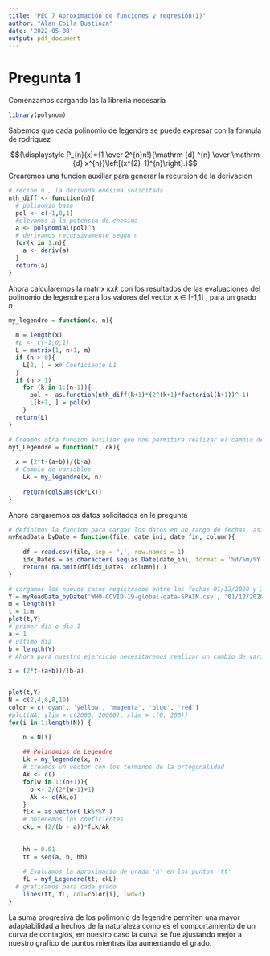 ```yaml
---
title: "PEC 7 Aproximación de funciones y regresión(I)"
author: "Alan Coila Bustinza"
date: '2022-05-08'
output: pdf_document
---
```


# Pregunta 1

Comenzamos cargando las la libreria necesaria
```r
library(polynom)

```
Sabemos que cada polinomio de legendre se puede expresar con la formula de rodriguez

$${\displaystyle P_{n}(x)={1 \over 2^{n}n!}{\mathrm {d} ^{n} \over \mathrm {d} x^{n}}\left[(x^{2}-1)^{n}\right].}$$
Crearemos una funcion auxiliar para generar la recursion de la derivacion
```r
# recibe n , la derivada enesima solicitada
nth_diff <- function(n){
  # polinomio base
  pol <- c(-1,0,1)
  #elevamos a la potencia de enesima
  a <- polynomial(pol)^n
  # derivamos recursivamente segun n
  for(k in 1:n){
    a <- deriv(a)
  }
  return(a)
}
```

Ahora calcularemos la matrix $kxk$ con los resultados de las evaluaciones del polinomio de legendre para los valores del vector  x $\in$ [-1,1] , para un grado $n$

```r
my_legendre = function(x, n){
  
  m = length(x)
  #p <- c(-1,0,1)
  L = matrix(1, n+1, m)
  if (n > 0){
    L[2, ] = x# Coeficiente L1
  }
  if (n > 1)
    for (k in 1:(n-1)){
      pol <- as.function(nth_diff(k+1)*(2^(k+1)*factorial(k+1))^-1)
      L[k+2, ] = pol(x)
    }
  return(L)
}

# Creamos otra funcion auxiliar que nos permitira realizar el cambio de varible y evaluar la aproximacion en lo punto tt
myf_Legendre = function(t, ck){
	
  x = (2*t-(a+b))/(b-a)
  # Cambio de variables
	Lk = my_legendre(x, n)
	
	return(colSums(ck*Lk))
}

```

Ahora cargaremos os datos solicitados en le pregunta
```r
# definimos la funcion para cargar los datos en un rango de fechas, asi como la columna que nos interesa
myReadData_byDate = function(file, date_ini, date_fin, column){
	
	df = read.csv(file, sep = ',', row.names = 1)
	idx_Dates = as.character( seq(as.Date(date_ini, format = '%d/%m/%Y'), as.Date(date_fin, format = '%d/%m/%Y'), 'days') )
	return( na.omit(df[idx_Dates, column]) )
}

# cargamos los nuevos casos registrados entre las fechas 01/12/2020 y 31/03/2021
Y = myReadData_byDate('WHO-COVID-19-global-data-SPAIN.csv', '01/12/2020', '31/03/2021', 'New_cases') # asignamos las variables y graficamos
m = length(Y)
t = 1:m 
plot(t,Y)
# primer dia o dia 1
a = 1
# ultimo dia
b = length(Y)
# Ahora para nuestro ejercicio necesitaremos realizar un cambio de variable ya que los polinomio de legendre el valor de x debe encontrarse  en 

x = (2*t-(a+b))/(b-a)


plot(t,Y)
N = c(2,4,6,8,10)
color = c('cyan', 'yellow', 'magenta', 'blue', 'red')
#plot(NA, ylim = c(2000, 20000), xlim = c(0, 200))
for(i in 1:length(N)) {

	n = N[i]
	
	## Polinomios de Legendre
	Lk = my_legendre(x, n)
	# creamos un vector con los terminos de la ortogonalidad
	Ak <- c()
	for(w in 1:(n+1)){
	  o <- 2/(2*(w-1)+1)
	  Ak <- c(Ak,o)
	}
	fLk = as.vector( Lk%*%Y )
	# obtenemos los coeficientes
	ckL = (2/(b - a))*fLk/Ak
	
	 
	hh = 0.01
	tt = seq(a, b, hh)
	
	# Evaluamos la aproximacio de grado 'n' en los puntos 'tt'
	fL = myf_Legendre(tt, ckL)
  # graficamos para cada grado 
	lines(tt, fL, col=color[i], lwd=3)
}
```

La suma progresiva de los polimonio de legendre permiten una mayor adaptabilidad a hechos de la naturaleza como es el comportamiento de un curva de contagios, en nuestro caso la curva se fue ajustando mejor a nuestro grafico de puntos mientras iba aumentando el grado.
